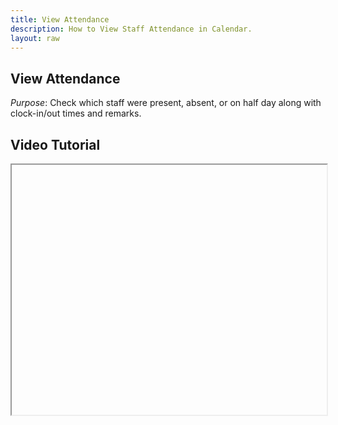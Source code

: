 ```yaml
---
title: View Attendance
description: How to View Staff Attendance in Calendar.
layout: raw
---
```



<div className="mdx-content">

## View Attendance

  

*Purpose*: Check which staff were present, absent, or on half day along with clock-in/out times and remarks.

## Video Tutorial



<iframe
  width="100%"
  height="400"
  title="View Attendance Tutorial"
  allowFullScreen
  className="rounded-lg"
/>

---

## Steps:



❶ **Go to the Attendance tab under the Staff section.**  
❷ **Click on any specific date in the calendar to see attendance records for that day.**  
❸ **You will be able to see who was Present, Absent, or on Half Day, along with their Clock-in/out times and Remarks.**  
❹ **Click the cancel icon to exit the view.**

---

**Tip for First-Time Users**:  
Quickly track attendance history and ensure transparency in staff management.

<div className="space-y-4 mt-6">

<div className="my-10 border-t border-gray-200" />

## More questions about this


</div>
<div className="space-y-4 mt-6">
  <details className="bg-white rounded-md p-4 border border-gray-300">
  <summary
    className="font-medium text-base text-gray-900"
    style={{
      backgroundColor: 'transparent',
      outline: 'none',
      cursor: 'pointer',
      userSelect: 'none',
      listStyle: 'none',
    }}
  >Can I view attendance history for a past date?</summary>
   <p className="mt-2 text-sm text-gray-700">
      Yes, simply click on the desired past date in the calendar to see attendance records.
    </p>
  </details>

  <details className="bg-white rounded-md p-4 border border-gray-300">
  <summary
    className="font-medium text-base text-gray-900"
    style={{
      backgroundColor: 'transparent',
      outline: 'none',
      cursor: 'pointer',
      userSelect: 'none',
      listStyle: 'none',
    }}
  >Can I filter by staff or attendance type?</summary>
    <p className="mt-2 text-sm text-gray-700">
      Currently, you can view all records for a selected date, filtering options may be added soon.
    </p>
  </details>
</div>
</div>

---

<div className="space-y-4 mt-6">

<div className="my-10 border-t border-gray-200" />

<div className="mdx-content mt-10">

Was this article helpful?

<div style={{ display: 'flex', gap: '1rem' }}>
  <button style={{ padding: '0.5rem', borderRadius: '9999px', backgroundColor: '#f0f0f0' }}>
    👍
  </button>
  <button style={{ padding: '0.5rem', borderRadius: '9999px', backgroundColor: '#f0f0f0' }}>
    👎
  </button>
</div>
</div>

---
</div>
